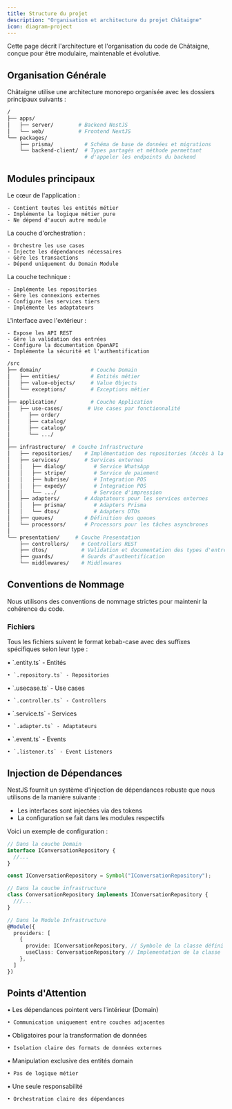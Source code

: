 ```yaml
---
title: Structure du projet
description: "Organisation et architecture du projet Châtaigne"
icon: diagram-project
---
```


<Info>
  Cette page décrit l'architecture et l'organisation du code de Châtaigne,
  conçue pour être modulaire, maintenable et évolutive.
</Info>

## Organisation Générale

Châtaigne utilise une architecture monorepo organisée avec les dossiers principaux suivants :

```bash
/
├── apps/
│   ├── server/        # Backend NestJS
│   └── web/           # Frontend NextJS
└── packages/
    ├── prisma/          # Schéma de base de données et migrations
    └── backend-client/  # Types partagés et méthode permettant
                         # d'appeler les endpoints du backend
```

## Modules principaux

<Steps>
  <Step title="Domain Module">
    Le cœur de l'application :

    - Contient toutes les entités métier
    - Implémente la logique métier pure
    - Ne dépend d'aucun autre module

  </Step>

  <Step title="Application Module">
    La couche d'orchestration :

    - Orchestre les use cases
    - Injecte les dépendances nécessaires
    - Gère les transactions
    - Dépend uniquement du Domain Module

  </Step>

  <Step title="Infrastructure Module">
    La couche technique :

    - Implémente les repositories
    - Gère les connexions externes
    - Configure les services tiers
    - Implémente les adaptateurs

  </Step>

  <Step title="Presentation Module">
    L'interface avec l'extérieur :

    - Expose les API REST
    - Gère la validation des entrées
    - Configure la documentation OpenAPI
    - Implémente la sécurité et l'authentification

  </Step>
</Steps>

```bash
/src
├── domain/                # Couche Domain
│   ├── entities/          # Entités métier
│   ├── value-objects/     # Value Objects
│   └── exceptions/        # Exceptions métier
│
├── application/           # Couche Application
│   ├── use-cases/        # Use cases par fonctionnalité
│      ├── order/
│      ├── catalog/
│      ├── catalog/
│      └── .../
│
├── infrastructure/  # Couche Infrastructure
│   ├── repositories/    # Implémentation des repositories (Accès à la Database)
│   ├── services/        # Services externes
│   │   ├── dialog/         # Service WhatsApp
│   │   ├── stripe/         # Service de paiement
│   │   ├── hubrise/        # Integration POS
│   │   ├── expedy/         # Integration POS
│   │   └── .../            # Service d'impression
│   ├── adapters/        # Adaptateurs pour les services externes
│   │   ├── prisma/         # Adapters Prisma
│   │   └── dtos/           # Adapters DTOs
│   ├── queues/          # Définition des queues
│   └── processors/      # Processors pour les tâches asynchrones
│
└── presentation/     # Couche Presentation
    ├── controllers/    # Controllers REST
    ├── dtos/           # Validation et documentation des types d'entrées et de sorties
    ├── guards/         # Guards d'authentification
    └── middlewares/    # Middlewares
```

## Conventions de Nommage

<Note>
  Nous utilisons des conventions de nommage strictes pour maintenir la cohérence
  du code.
</Note>

### Fichiers

Tous les fichiers suivent le format kebab-case avec des suffixes spécifiques selon leur type :

<CardGroup cols={2}>
  <Card title="Entités & Repositories" icon="file-code">
    • `.entity.ts` - Entités

    • `.repository.ts` - Repositories

  </Card>
  <Card title="Use Cases & Controllers" icon="file-lines">
    • `.usecase.ts` - Use cases

    • `.controller.ts` - Controllers

  </Card>
  <Card title="Services & Adaptateurs" icon="gear">
    • `.service.ts` - Services

    • `.adapter.ts` - Adaptateurs

  </Card>
  <Card title="Events & Listeners" icon="bolt">
    • `.event.ts` - Events

    • `.listener.ts` - Event Listeners

  </Card>
</CardGroup>

## Injection de Dépendances

<Info>
  NestJS fournit un système d'injection de dépendances robuste que nous
  utilisons de la manière suivante :
</Info>

- Les interfaces sont injectées via des tokens
- La configuration se fait dans les modules respectifs

Voici un exemple de configuration :

```typescript
// Dans la couche Domain
interface IConversationRepository {
  //...
}

const IConversationRepository = Symbol("IConversationRepository");
```

```typescript
// Dans la couche infrastructure
class ConversationRepository implements IConversationRepository {
  ///...
}
```

```typescript
// Dans le Module Infrastructure
@Module({
  providers: [
    {
      provide: IConversationRepository, // Symbole de la classe défini dans l'interface
      useClass: ConversationRepository // Implementation de la classe
    },
  ]
})
```

## Points d'Attention

<CardGroup cols={2}>
  <Card title="Dépendances" icon="arrow-down">
    • Les dépendances pointent vers l'intérieur (Domain)

    • Communication uniquement entre couches adjacentes

  </Card>
  <Card title="Adaptateurs" icon="plug">
    • Obligatoires pour la transformation de données

    • Isolation claire des formats de données externes

  </Card>
  <Card title="Repositories" icon="database">
    • Manipulation exclusive des entités domain

    • Pas de logique métier

  </Card>
  <Card title="Use Cases" icon="cube">
    • Une seule responsabilité

    • Orchestration claire des dépendances

  </Card>
</CardGroup>
